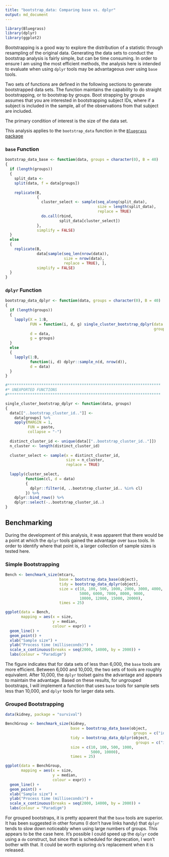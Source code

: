 ```yaml
---
title: "bootstrap_data: Comparing base vs. dplyr"
output: md_document
---
```


```r
library(Bluegrass)
library(dplyr)
library(ggplot2)
```

Bootstrapping is a good way to explore the distribution of a statistic through resampling of the original data.  Generating the data sets to conduct the bootstrap analysis is fairly simple, but can be time consuming. In order to ensure I am using the most efficient methods, the analysis here is intended to evaluate when using `dplyr` tools may be advantageous over using `base` tools.

Two sets of functions are defined in the following sections to generate bootstrapped data sets.  The function maintains the capability to do straight bootstrapping, or to bootstrap by groups.  Boot strapping by groups assumes that you are interested in bootstrapping subject IDs, where if a subject is included in the sample, all of the observations from that subject are included.

The primary condition of interest is the size of the data set.

This analysis applies to the `bootstrap_data` function in the [`Bluegrass` package](https://github.com/nutterb/Bluegrass)

### `base` Function
```r
bootstrap_data_base <- function(data, groups = character(0), B = 40)
{
  if (length(groups))
  {
    split_data <- 
    split(data, f = data[groups])
    
    replicate(B,
              {
                cluster_select <- sample(seq_along(split_data),
                                         size = length(split_data),
                                         replace = TRUE)
                do.call(rbind,
                        split_data[cluster_select])
              },
              simplify = FALSE)
  }
  else
  {
    replicate(B,
              data[sample(seq_len(nrow(data)), 
                          size = nrow(data),
                          replace = TRUE), ],
              simplify = FALSE)
  }
}
```

### `dplyr` Function

```r
bootstrap_data_dplyr <- function(data, groups = character(0), B = 40)
{
  if (length(groups))
  {
    lapply(X = 1:B,
           FUN = function(i, d, g) single_cluster_bootstrap_dplyr(data = d, 
                                                                  groups = g),
           d = data,
           g = groups)
  }
  else
  {
    lapply(1:B,
           function(i, d) dplyr::sample_n(d, nrow(d)),
           d = data)
  }
}

#********************************************************************
#* UNEXPORTED FUNCTIONS
#********************************************************************

single_cluster_bootstrap_dplyr <- function(data, groups)
{
  data[["..bootstrap_cluster_id.."]] <- 
    data[groups] %>%
    apply(MARGIN = 1,
          FUN = paste,
          collapse = "-")
  
  distinct_cluster_id <- unique(data[["..bootstrap_cluster_id.."]])
  n_cluster <- length(distinct_cluster_id)
  
  cluster_select <- sample(x = distinct_cluster_id,
                           size = n_cluster,
                           replace = TRUE)
  
  lapply(cluster_select,
         function(cl, d = data) 
         {
           dplyr::filter(d, ..bootstrap_cluster_id.. %in% cl)
         }) %>%
    dplyr::bind_rows() %>%
    dplyr::select(-..bootstrap_cluster_id..)
}
```

## Benchmarking

During the development of this analysis, it was apparent that there would be a point at which the `dplyr` tools gained the advantage over `base` tools.  In order to identify where that point is, a larger collection of sample sizes is tested here.

### Simple Bootstrapping

```r
Bench <- benchmark_size(mtcars,
                        base = bootstrap_data_base(object),
                        tidy = bootstrap_data_dplyr(object),
                        size = c(10, 100, 500, 1000, 2000, 3000, 4000,
                                 5000, 6000, 7000, 8000, 9000,
                                 10000, 12000, 15000, 20000),
                        times = 25)
```

```r
ggplot(data = Bench,
       mapping = aes(x = size,
                     y = median,
                     colour = expr)) + 
  geom_line() + 
  geom_point() +
  xlab("Sample size") + 
  ylab("Process time (milliseconds)") + 
  scale_x_continuous(breaks = seq(2000, 14000, by = 2000)) + 
  labs(colour = "Paradigm")
```

The figure indicates that for data sets of less than 6,000, the `base` tools are more efficient.  Between 6,000 and 10,000, the two sets of tools are roughly equivalent. After 10,000, the `dplyr` toolset gains the advantage and appears to maintain the advantage.  Based on these results, for ungrouped bootstraps, I will implement a function that uses `base` tools for sample sets less than 10,000, and `dplyr` tools for larger data sets.

### Grouped Bootstrapping

```r
data(kidney, package = "survival")

BenchGroup <- benchmark_size(kidney,
                             base = bootstrap_data_base(object, 
                                                         groups = c("id")),
                             tidy = bootstrap_data_dplyr(object, 
                                                          groups = c("id")),
                             size = c(10, 100, 500, 1000,
                                      5000, 10000),
                             times = 25)
```

```r
ggplot(data = BenchGroup,
       mapping = aes(x = size,
                     y = median,
                     colour = expr)) + 
  geom_line() + 
  geom_point() +
  xlab("Sample size") + 
  ylab("Process time (milliseconds)") + 
  scale_x_continuous(breaks = seq(2000, 14000, by = 2000)) + 
  labs(colour = "Paradigm")
```

For grouped bootstraps, it is pretty apparent that the `base` tools are superior.  It has been suggested in other forums (I don't have links handy) that `dplyr` tends to slow down noticeably when using large numbers of groups.  This appears to be the case here.  It's possible I could speed up the `dplyr` code using a `do` construct, but since that is scheduled for deprecation, I won't bother with that.  It could be worth exploring  `do`'s replacement when it is released.

